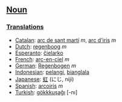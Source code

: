 ==[[Noun]]==

===[[Translation]]s===
*[[Catalan]]: [[arc de sant martí]] ''m'', [[arc d'iris]] ''m''
*[[Dutch]]: [[regenboog]] ''m''
*[[Esperanto]]: [[ĉielarko]]
*[[French]]: [[arc-en-ciel]] ''m''
*[[German]]: [[Regenbogen]] ''m''
*[[Indonesian]]: [[pelangi]], [[bianglala]]
*[[Japanese]]: [[虹]] (にじ, niji)
*[[Spanish]]: [[arcoiris]] ''m''
*[[Turkish]]: [[gökkkuşağı]] [-nı]